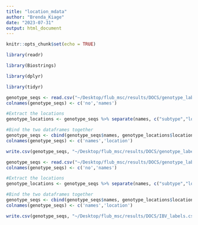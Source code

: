 ```yaml
---
title: "location_mdata"
author: "Brenda_Kiage"
date: "2023-07-31"
output: html_document
---
```


```r
knitr::opts_chunk$set(echo = TRUE)
```



```r

library(readr)

library(Biostrings)

library(dplyr)

library(tidyr)

```


```r

genotype_seqs <- read.csv("~/Desktop/flub_msc/results/DOCS/genotype_labels.csv")
colnames(genotype_seqs) <- c('no','names')

#Extract the locations
genotype_locations <- genotype_seqs %>% separate(names, c("subtype","location"), sep = "/")

#Bind the two dataframes together
genotype_seqs <- cbind(genotype_seqs$names, genotype_locations$location)
colnames(genotype_seqs) <- c('names','location')

write.csv(genotype_seqs, "~/Desktop/flub_msc/results/DOCS/genotype_labels.csv")

```

```r

genotype_seqs <- read.csv("~/Desktop/flub_msc/results/DOCS/genotype_labels.csv")
colnames(genotype_seqs) <- c('no','names')

#Extract the locations
genotype_locations <- genotype_seqs %>% separate(names, c("subtype","location"), sep = "/")

#Bind the two dataframes together
genotype_seqs <- cbind(genotype_seqs$names, genotype_locations$location)
colnames(genotype_seqs) <- c('names','location')

write.csv(genotype_seqs, "~/Desktop/flub_msc/results/DOCS/IBV_labels.csv")



```

